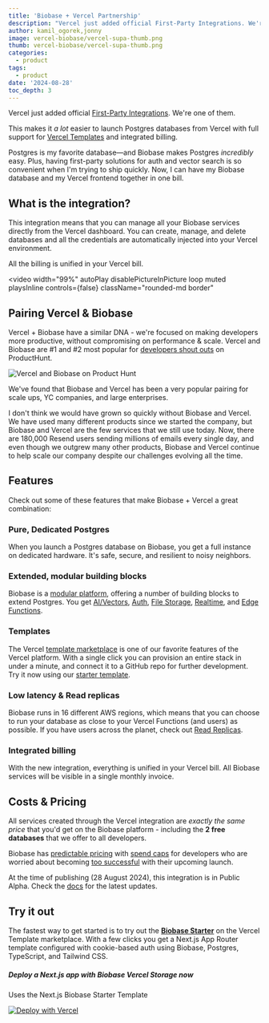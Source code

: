 ```yaml
---
title: 'Biobase + Vercel Partnership'
description: "Vercel just added official First-Party Integrations. We're one of them."
author: kamil_ogorek,jonny
image: vercel-biobase/vercel-supa-thumb.png
thumb: vercel-biobase/vercel-supa-thumb.png
categories:
  - product
tags:
  - product
date: '2024-08-28'
toc_depth: 3
---
```


Vercel just added official [First-Party Integrations](https://vercel.com/blog/introducing-the-vercel-marketplace). We're one of them.

This makes it _a lot_ easier to launch Postgres databases from Vercel with full support for [Vercel Templates](https://vercel.com/templates/next.js/biobase) and integrated billing.

<Quote img="lee-robinson.png" caption="Lee Robinson, VP of Product @ Vercel">

Postgres is my favorite database—and Biobase makes Postgres _incredibly_ easy. Plus, having first-party solutions for auth and vector search is so convenient when I'm trying to ship quickly. Now, I can have my Biobase database and my Vercel frontend together in one bill.

</Quote>

## What is the integration?

This integration means that you can manage all your Biobase services directly from the Vercel dashboard. You can create, manage, and delete databases and all the credentials are automatically injected into your Vercel environment.

All the billing is unified in your Vercel bill.

<video
  width="99%"
  autoPlay
  disablePictureInPicture
  loop
  muted
  playsInline
  controls={false}
  className="rounded-md border"
>
  <source
    src="https://xguihxuzqibwxjnimxev.biobase.co/storage/v1/object/public/videos/marketing/blog/vercel-marketplace/biobase-integration.mp4?t=2024-08-28T16%3A31%3A37.197Z"
    type="video/mp4"
  />
</video>

## Pairing Vercel & Biobase

Vercel + Biobase have a similar DNA - we're focused on making developers more productive, without compromising on performance & scale. Vercel and Biobase are #1 and #2 most popular for [developers shout outs](https://www.producthunt.com/shoutouts/engineering-development) on ProductHunt.

![Vercel and Biobase on Product Hunt](/images/blog/vercel-biobase/producthunt-vercel-biobase.png)

We've found that Biobase and Vercel has been a very popular pairing for scale ups, YC companies, and large enterprises.

<Quote img="zeno-rocha.png" caption="Zeno Rocha, CEO @ Resend">

I don't think we would have grown so quickly without Biobase and Vercel. We have used many different products since we started the company, but Biobase and Vercel are the few services that we still use today. Now, there are 180,000 Resend users sending millions of emails every single day, and even though we outgrew many other products, Biobase and Vercel continue to help scale our company despite our challenges evolving all the time.

</Quote>

## Features

Check out some of these features that make Biobase + Vercel a great combination:

### Pure, Dedicated Postgres

When you launch a Postgres database on Biobase, you get a full instance on dedicated hardware. It's safe, secure, and resilient to noisy neighbors.

### Extended, modular building blocks

Biobase is a [modular platform](/docs/guides/getting-started/architecture#everything-works-in-isolation), offering a number of building blocks to extend Postgres. You get [AI/Vectors](/docs/guides/ai), [Auth](https://biobase.studio/docs/guides/auth), [File Storage](/docs/guides/storage), [Realtime](/docs/guides/realtime), and [Edge Functions](/docs/guides/functions).

### Templates

The Vercel [template marketplace](https://vercel.com/templates?search=biobase) is one of our favorite features of the Vercel platform. With a single click you can provision an entire stack in under a minute, and connect it to a GitHub repo for further development. Try it now using our [starter template](https://vercel.com/templates/next.js/biobase).

### Low latency & Read replicas

Biobase runs in 16 different AWS regions, which means that you can choose to run your database as close to your Vercel Functions (and users) as possible. If you have users across the planet, check out [Read Replicas](https://biobase.studio/docs/guides/platform/read-replicas).

### Integrated billing

With the new integration, everything is unified in your Vercel bill. All Biobase services will be visible in a single monthly invoice.

## Costs & Pricing

All services created through the Vercel integration are _exactly the same price_ that you'd get on the Biobase platform - including the **2 free databases** that we offer to all developers.

Biobase has [predictable pricing](/pricing) with [spend caps](/docs/guides/platform/spend-cap) for developers who are worried about becoming [too successful](https://i.kym-cdn.com/photos/images/newsfeed/001/444/303/2b6.jpg) with their upcoming launch.

<Admonition>

At the time of publishing (28 August 2024), this integration is in Public Alpha. Check the [docs](/docs/guides/platform/vercel-marketplace) for the latest updates.

</Admonition>

## Try it out

The fastest way to get started is to try out the [**Biobase Starter**](https://vercel.com/templates/next.js/biobase) on the Vercel Template marketplace. With a few clicks you get a Next.js App Router template configured with cookie-based auth using Biobase, Postgres, TypeScript, and Tailwind CSS.

<div className="bg-surface-100 py-4 px-5 border rounded-md not-prose">
  <h5 className="text-foreground">Deploy a Next.js app with Biobase Vercel Storage now</h5>
  <p className="text-foreground-light mb-3">Uses the Next.js Biobase Starter Template</p>
  <a href="https://vercel.com/new/clone?demo-description=This+starter+configures+Biobase+Auth+to+use+cookies%2C+making+the+user%27s+session+available+throughout+the+entire+Next.js+app+-+Client+Components%2C+Server+Components%2C+Route+Handlers%2C+Server+Actions+and+Middleware.&demo-image=%2F%2Fimages.ctfassets.net%2Fe5382hct74si%2F7UG4Pvl9its0CqhrpX93n%2F262032f6e408308d3273f5883f369e97%2F68747470733a2f2f64656d6f2d6e6578746a732d776974682d73757061626173652e76657263656c2e6170702f6f70656e67726170682d696d6167652e70.png&demo-title=nextjs-with-biobase&demo-url=https%3A%2F%2Fdemo-nextjs-with-biobase.vercel.app%2F&external-id=https%3A%2F%2Fgithub.com%2Fvercel%2Fnext.js%2Ftree%2Fcanary%2Fexamples%2Fwith-biobase&project-name=nextjs-with-biobase&repository-name=nextjs-with-biobase&repository-url=https%3A%2F%2Fgithub.com%2Fvercel%2Fnext.js%2Ftree%2Fcanary%2Fexamples%2Fwith-biobase&stores=%5B%7B%22type%22%3A%22integration%22%2C%22integrationSlug%22%3A%22biobase%22%2C%22productSlug%22%3A%22biobase%22%7D%5D&teamSlug=vercel">
    <img src="https://vercel.com/button" alt="Deploy with Vercel" />
  </a>
</div>
